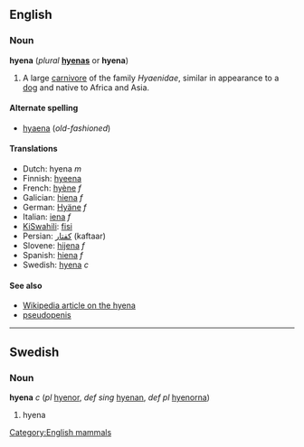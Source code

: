 ==English==
=== Noun ===
'''hyena''' (''plural'' '''[[hyenas]]''' or '''hyena''')

#A large [[carnivore]] of the family ''Hyaenidae'', similar in appearance to a [[dog]] and native to Africa and Asia.

==== Alternate spelling ====
*[[hyaena]] (''old-fashioned'')

==== Translations ====
*Dutch: hyena ''m''
*Finnish: [[hyeena]]
*French: [[hyène]] ''f''
*Galician: [[hiena]] ''f''
*German: [[Hyäne]] ''f''
*Italian: [[iena]] ''f''
*[[KiSwahili]]: [[fisi]]
*Persian: [[كفتار]] (kaftaar)
*Slovene: [[hijena]] ''f''
*Spanish: [[hiena]] ''f''
*Swedish: [[hyena#Swedish|hyena]] ''c''

====See also====
*[[w:hyena|Wikipedia article on the hyena]]
*[[pseudopenis]]
----
==Swedish==
===Noun===
'''hyena''' ''c'' (''pl'' [[hyenor]], ''def sing'' [[hyenan]], ''def pl'' [[hyenorna]])

#hyena

[[Category:English mammals]]